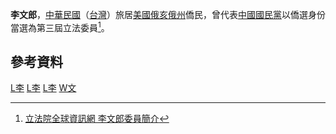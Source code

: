 {{Infobox_officeholder
| name = 李文郎
| image name = 李立法委員文郎 (第三屆).jpg
| width = 
| now = 中華民國（台灣）政治人士 
| period = 
| Sex = 男 
| Native place = 
| date of birth = 
| party = {{Kmt|19px}}
| place of birth = 
| educate = 
*美國賓西法尼亞大學博士、碩士
| past = 
*美國俄亥俄州立大學社會學助教授（1968－72）、副教授（1973－80）、正教授（1981至今）、研究所主任（18984－88）
*聯合國人口局顧問
*美國國際開發總署駐韓顧問
*全美中國研究協會執行秘書
*中美協會全國總會會長
*中國國民黨駐美南俄州分部常務委員
*第三屆立法委員<br><span style="color: blue;">（1996年－1999年）</span>
}}
'''李文郎'''，[[中華民國|中華民國]]（[[台灣|台灣]]）旅居[[美國|美國]][[俄亥俄州|俄亥俄州]]僑民，曾代表[[中國國民黨|中國國民黨]]以僑選身份當選為第三屆立法委員<ref>[http://www.ly.gov.tw/ly/01_introduce/0103_leg/leg_main/leg_ver01_01.jsp?ItemNO=01030100&lgno=00020&stage=3 立法院全球資訊網 李文郎委員簡介]</ref>。

==參考資料==
<div class="references-small">
<references />
</div>

{{中華民國第三屆立法委員}}

[[Category:賓夕法尼亞大學校友|L李]]
[[Category:第三屆立法院立法委員|L李]]
[[Category:中國國民黨黨員|L李]]
[[Category:李姓|W文]]